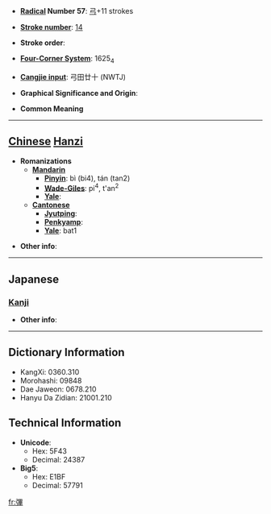 * '''[[Wiktionary:Chinese radical index| Radical]] Number 57''': [[Wiktionary:Chinese radical index 弓|弓]]+11 strokes

* '''[[Wiktionary:Chinese total strokes index|Stroke number]]''': [[Wiktionary:Chinese total strokes index 14|14]]

* '''Stroke order''': 

* '''[[Wiktionary:Chinese four corner index|Four-Corner System]]''': 1625<sub>4</sub>

* '''[[Wiktionary:Chinese Cangjie index|Cangjie input]]''': 弓田廿十 (NWTJ)

* '''Graphical Significance and Origin''': 

* '''Common Meaning'''

----

== [[Chinese]] [[Hanzi]] ==

* '''Romanizations'''
** '''[[Mandarin]]'''
*** '''[[Pinyin]]''': bì (bi4), tán (tan2)
*** '''[[Wade-Giles]]''': pi<sup>4</sup>, t'an<sup>2</sup>
*** '''[[Yale]]''': 
** '''[[Cantonese]]'''
*** '''[[Jyutping]]''':
*** '''[[Penkyamp]]''': 
*** '''[[Yale]]''': bat1

* '''Other info''': 

----

==Japanese==
===[[Kanji]]===
{{kanji|on readings=[[ひつ]] (hitsu), [[ひち]] (hichi)
|kun readings=[[いる]] (iru), [[ゆみずる]] (yumizuru)
}}

* '''Other info''':  

----

== Dictionary Information ==

* KangXi: 0360.310
* Morohashi: 09848
* Dae Jaweon: 0678.210
* Hanyu Da Zidian: 21001.210

== Technical Information ==

* '''Unicode''':
** Hex: 5F43
** Decimal: 24387
* '''Big5''':
** Hex: E1BF
** Decimal: 57791

[[fr:彃]]